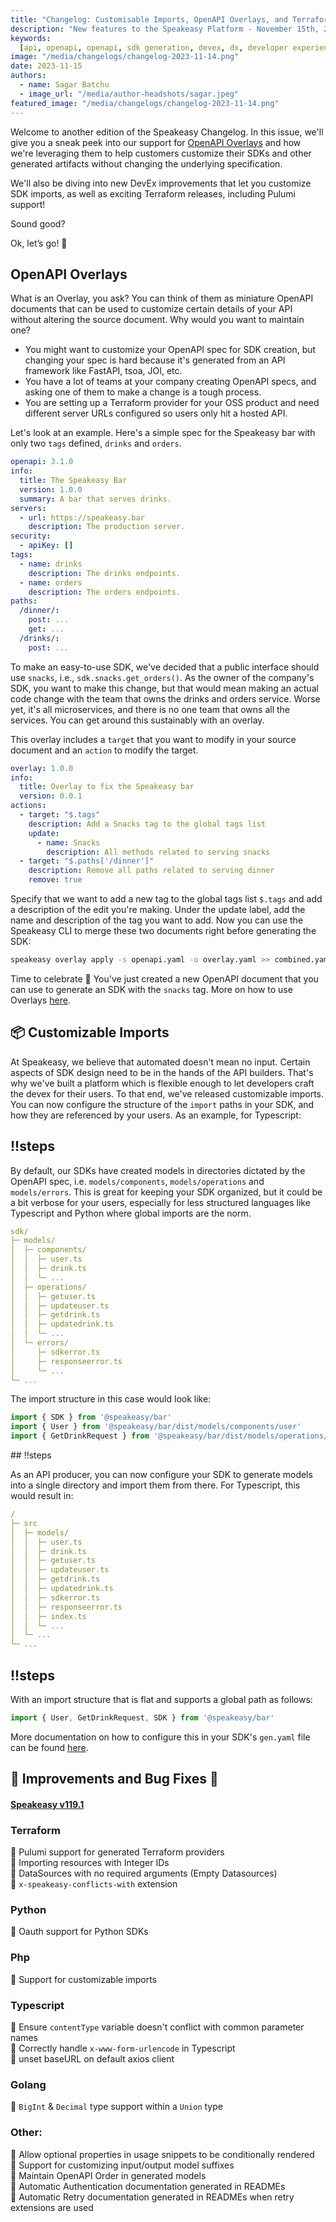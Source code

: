 ```yaml
---
title: "Changelog: Customisable Imports, OpenAPI Overlays, and Terraform generation improvements!"
description: "New features to the Speakeasy Platform - November 15th, 2023."
keywords:
  [api, openapi, openapi, sdk generation, devex, dx, developer experience]
image: "/media/changelogs/changelog-2023-11-14.png"
date: 2023-11-15
authors:
  - name: Sagar Batchu
  - image_url: "/media/author-headshots/sagar.jpeg"
featured_image: "/media/changelogs/changelog-2023-11-14.png"
---
```



Welcome to another edition of the Speakeasy Changelog. In this issue, we'll give you a sneak peek into our support for [OpenAPI Overlays](https://github.com/OAI/Overlay-Specification) and how we're leveraging them to help customers customize their SDKs and other generated artifacts without changing the underlying specification.

We'll also be diving into new DevEx improvements that let you customize SDK imports, as well as exciting Terraform releases, including Pulumi support!

Sound good?

Ok, let’s go! 🚀

## OpenAPI Overlays

What is an Overlay, you ask? You can think of them as miniature OpenAPI documents that can be used to customize certain details of your API without altering the source document.
Why would you want to maintain one?

- You might want to customize your OpenAPI spec for SDK creation, but changing your spec is hard because it's generated from an API framework like FastAPI, tsoa, JOI, etc.
- You have a lot of teams at your company creating OpenAPI specs, and asking one of them to make a change is a tough process.
- You are setting up a Terraform provider for your OSS product and need different server URLs configured so users only hit a hosted API.

Let's look at an example. Here's a simple spec for the Speakeasy bar with only two `tags` defined, `drinks` and `orders`.

```yaml
openapi: 3.1.0
info:
  title: The Speakeasy Bar
  version: 1.0.0
  summary: A bar that serves drinks.
servers:
  - url: https://speakeasy.bar
    description: The production server.
security:
  - apiKey: []
tags:
  - name: drinks
    description: The drinks endpoints.
  - name: orders
    description: The orders endpoints.
paths:
  /dinner/:
    post: ...
    get: ...
  /drinks/:
    post: ...
```

To make an easy-to-use SDK, we've decided that a public interface should use `snacks`, i.e., `sdk.snacks.get_orders()`. As the owner of the company's SDK, you want to make this change, but that would mean making an actual
code change with the team that owns the drinks and orders service. Worse yet, it's all microservices, and there is no one team that owns all the services. You can get around this sustainably with
an overlay.

This overlay includes a `target` that you want to modify in your source document and an `action` to modify the target.

```yaml
overlay: 1.0.0
info:
  title: Overlay to fix the Speakeasy bar
  version: 0.0.1
actions:
  - target: "$.tags"
    description: Add a Snacks tag to the global tags list
    update:
      - name: Snacks
        description: All methods related to serving snacks
  - target: "$.paths['/dinner']"
    description: Remove all paths related to serving dinner
    remove: true
```

Specify that we want to add a new tag to the global tags list `$.tags` and add a description of the edit you're making. Under the update label, add the name and description of the tag you want to add.
Now you can use the Speakeasy CLI to merge these two documents right before generating the SDK:

```bash
speakeasy overlay apply -s openapi.yaml -o overlay.yaml >> combined.yaml
```

Time to celebrate 🎉 You've just created a new OpenAPI document that you can use to generate an SDK with the `snacks` tag. More on how to use Overlays [here](/docs/prep-openapi/overlays/create-overlays).

## 📦 Customizable Imports

At Speakeasy, we believe that automated doesn't mean no input. Certain aspects of SDK design need to be in the hands of the API builders. That's why we've built a platform which is flexible enough to let developers craft the devex for their users. To that end, we've released customizable imports. You can now configure the structure of the `import` paths in your SDK, and how they are referenced by your users. As an example, for Typescript:

<ScrollyCoding>

## !!steps

By default, our SDKs have created models in directories dictated by the OpenAPI spec, i.e. `models/components`, `models/operations` and `models/errors`. This is great for keeping your SDK organized, but it could be a bit verbose for your users, especially
for less structured languages like Typescript and Python where global imports are the norm.

```yaml !
sdk/
├─ models/
│  ├─ components/
│  │  ├─ user.ts
│  │  ├─ drink.ts
│  │  └─ ...
│  ├─ operations/
│  │  ├─ getuser.ts
│  │  ├─ updateuser.ts
│  │  ├─ getdrink.ts
│  │  ├─ updatedrink.ts
│  │  └─ ...
│  └─ errors/
│     ├─ sdkerror.ts
│     ├─ responseerror.ts
│     └─ ...
└─ ...
```

The import structure in this case would look like:

```typescript !
import { SDK } from '@speakeasy/bar'
import { User } from '@speakeasy/bar/dist/models/components/user'
import { GetDrinkRequest } from '@speakeasy/bar/dist/models/operations/user'
```

</ScrollyCoding>

<ScrollyCoding>
## !!steps

As an API producer, you can now configure your SDK to generate models into a single directory and import them from there. For Typescript, this would result in:

```yaml !
/
├─ src
│  ├─ models/
│  │  ├─ user.ts
│  │  ├─ drink.ts
│  │  ├─ getuser.ts
│  │  ├─ updateuser.ts
│  │  ├─ getdrink.ts
│  │  ├─ updatedrink.ts
│  │  ├─ sdkerror.ts
│  │  ├─ responseerror.ts
│  │  ├─ index.ts
│  │  └─ ...
│  └─ ...
└─ ...
```

## !!steps

With an import structure that is flat and supports a global path as follows:

```typescript !
import { User, GetDrinkRequest, SDK } from '@speakeasy/bar'
```

</ScrollyCoding>

More documentation on how to configure this in your SDK's `gen.yaml` file can be found [here](/docs/customize-sdks/imports).

## 🚢 Improvements and Bug Fixes 🐛

#### [Speakeasy v119.1](https://github.com/speakeasy-api/speakeasy/releases/tag/v1.119.1)

### Terraform

🚢 Pulumi support for generated Terraform providers\
🚢 Importing resources with Integer IDs\
🚢 DataSources with no required arguments (Empty Datasources)\
🚢 `x-speakeasy-conflicts-with` extension

### Python

🚢 Oauth support for Python SDKs

### Php

🚢 Support for customizable imports

### Typescript

🐛 Ensure `contentType` variable doesn't conflict with common parameter names\
🐛 Correctly handle `x-www-form-urlencode` in Typescript\
🚢 unset baseURL on default axios client

### Golang

🐛 `BigInt` & `Decimal` type support within a `Union` type

### Other:

🚢 Allow optional properties in usage snippets to be conditionally rendered\
🚢 Support for customizing input/output model suffixes\
🚢 Maintain OpenAPI Order in generated models\
🚢 Automatic Authentication documentation generated in READMEs\
🚢 Automatic Retry documentation generated in READMEs when retry extensions are used
